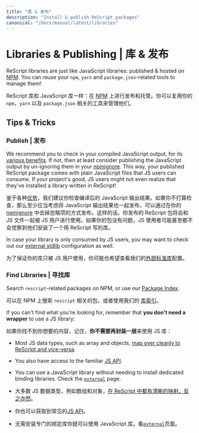 ```yaml
---
title: "库 & 发布"
description: "Install & publish ReScript packages"
canonical: "/docs/manual/latest/libraries"
---
```


# Libraries & Publishing | 库 & 发布

ReScript libraries are just like JavaScript libraries: published & hosted on [NPM](http://npmjs.com). You can reuse your `npm`, `yarn` and `package.json`-related tools to manage them!

ReScript 库和 JavaScript 库一样：在 [NPM](http://npmjs.com) 上进行发布和托管。你可以复用你的 `npm`，`yarn` 以及 `package.json` 相关的工具来管理他们。

## Tips & Tricks

### Publish | 发布

We recommend you to check in your compiled JavaScript output, for its [various benefits](interop-with-js-build-systems.md#popular-js-build-systems). If not, then at least consider publishing the JavaScript output by un-ignoring them in your [npmignore](https://docs.npmjs.com/cli/v7/using-npm/developers#keeping-files-out-of-your-package). This way, your published ReScript package comes with plain JavaScript files that JS users can consume. If your project's good, JS users might not even realize that they've installed a library written in ReScript!

鉴于各种[优势](interop-with-js-build-systems.md#popular-js-build-systems)，我们建议你检查编译后的 JavaScript 输出结果。如果你不打算检查，那么至少应当考虑将 JavaScript 输出结果也一起发布，可以通过在你的 [npmignore](https://docs.npmjs.com/cli/v7/using-npm/developers#keeping-files-out-of-your-package) 中去掉忽略项的方式发布。这样的话，你发布的 ReScript 包将会和 JS 文件一起被 JS 用户进行使用。如果你的包没有问题，JS 使用者可能甚至都不会觉察到他们安装了一个用 ReScript 写的库。

In case your library is only consumed by JS users, you may want to check out our [external stdlib](./build-external-stdlib) configuration as well.

为了保证你的库只被 JS 用户使用，你可能也希望查看我们的[外部标准库](./build-external-stdlib)配置。

### Find Libraries | 寻找库

Search `rescript`-related packages on NPM, or use our [Package Index](/packages).

可以在 NPM 上搜索 `rescript` 相关的包，或者使用我们的 [库索引](/packages)。

If you can't find what you're looking for, remember that **you don't need a wrapper** to use a JS library:

如果你找不到你想要的内容，记住，**你不需要再封装一层**来使用 JS 库：

- Most JS data types, such as array and objects, [map over cleanly to ReScript and vice-versa](shared-data-types.md).
- You also have access to the familiar [JS API](api/js).
- You can use a JavaScript library without needing to install dedicated binding libraries. Check the [`external`](external) page.

- 大多数 JS 数据类型，例如数组和对象，[在 ReScript 中都有清晰的映射，反之亦然](shared-data-types.md)。
- 你也可以获取到常见的[JS API](api/js)。
- 无需安装专门的绑定库你就可以使用 JavaScript 库。看[`external`](external)页面。
